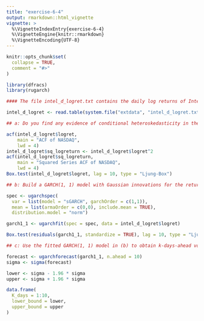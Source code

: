 ```yaml
---
title: "exercise-6-4"
output: rmarkdown::html_vignette
vignette: >
  %\VignetteIndexEntry{exercise-6-4}
  %\VignetteEngine{knitr::rmarkdown}
  %\VignetteEncoding{UTF-8}
---
```


```r
knitr::opts_chunk$set(
  collapse = TRUE,
  comment = "#>"
)
```

```r
library(dfracs)
library(rugarch)
```

```r
#### The file intel_d_logret.txt contains the daily log returns of Intel stock from July 9, 1986 to June 29, 2007.

intel_d_logret <- read.table(system.file("extdata", "intel_d_logret.txt", package = "dfracs"), header = TRUE)

## a: Do you find any evidence of conditional heteroskedasticity in the time series? Use the Ljung-Box statistic up to lag 10 and the ACF plots of the returns and the squared returns to draw your conclusion.

acf(intel_d_logret$logret,
    main = "ACF of NASDAQ", 
    lwd = 4)
intel_d_logret$sq_logreturn <- intel_d_logret$logret^2
acf(intel_d_logret$sq_logreturn, 
    main = "Squared Series ACF of NASDAQ", 
    lwd = 4)
Box.test(intel_d_logret$logret, lag = 10, type = "Ljung-Box") 

## b: Build a GARCH(1, 1) model with Gaussian innovations for the return series. Use the Ljung-Box statistic up to lag 10 to test if the estimated innovations ϵt are serially correlated. Plot the ACF of ϵtand the rejection boundaries of a 5%-level test of zero autocorrelation at each lag.

spec <- ugarchspec(
  var = list(model = "sGARCH", garchOrder = c(1,1)),
  mean = list(armaOrder = c(0,0), include.mean = TRUE),
  distribution.model = "norm")

garch1_1 <- ugarchfit(spec = spec, data = intel_d_logret$logret)

Box.test(residuals(garch1_1, standardize = TRUE), lag = 10, type = "Ljung-Box")

## c: Use the fitted GARCH(1, 1) model in (b) to obtain k-days-ahead volatility forecasts on June 29, 2007 as the forecast origin (k=1,...,10) and give 95% confidence intervals for these forecasts.

forecast <- ugarchforecast(garch1_1, n.ahead = 10)
sigma <- sigma(forecast)

lower <- sigma - 1.96 * sigma
upper <- sigma + 1.96 * sigma

data.frame(
  K_days = 1:10,
  lower_bound = lower,
  upper_bound = upper
)

```


